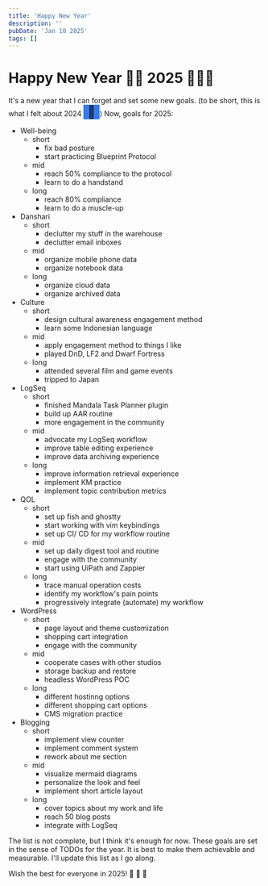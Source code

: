 ```yaml
---
title: 'Happy New Year'
description: ''
pubDate: 'Jan 10 2025'
tags: []
---
```


# Happy New Year 🚀🎉 2025 🍾🏌️‍♂️

It's a new year that I can forget and set some new goals. (to be short, this is what I felt about 2024 <b style="width: 2rem;display: inline-block;background: #337bf6;font-size: 1.5rem;text-align: center;">🩶</b>)
Now, goals for 2025:

- Well-being
  - short
    - fix bad posture
    - start practicing Blueprint Protocol
  - mid
    - reach 50% compliance to the protocol
    - learn to do a handstand
  - long
    - reach 80% compliance
    - learn to do a muscle-up
- Danshari
  - short
    - declutter my stuff in the warehouse
    - declutter email inboxes
  - mid
    - organize mobile phone data
    - organize notebook data
  - long
    - organize cloud data
    - organize archived data
- Culture
  - short
    - design cultural awareness engagement method
    - learn some Indonesian language
  - mid
    - apply engagement method to things I like
    - played DnD, LF2 and Dwarf Fortress
  - long
    - attended several film and game events
    - tripped to Japan
- LogSeq
  - short
    - finished Mandala Task Planner plugin
    - build up AAR routine
    - more engagement in the community
  - mid
    - advocate my LogSeq workflow
    - improve table editing experience
    - improve data archiving experience
  - long
    - improve information retrieval experience
    - implement KM practice
    - implement topic contribution metrics
- QOL
  - short
    - set up fish and ghostty
    - start working with vim keybindings
    - set up CI/ CD for my workflow routine
  - mid
    - set up daily digest tool and routine
    - engage with the community
    - start using UiPath and Zappier
  - long
    - trace manual operation costs
    - identify my workflow's pain points
    - progressively integrate (automate) my workflow
- WordPress
  - short
    - page layout and theme customization
    - shopping cart integration
    - engage with the community
  - mid
    - cooperate cases with other studios
    - storage backup and restore
    - headless WordPress POC
  - long
    - different hostinng options
    - different shopping cart options
    - CMS migration practice
- Blogging
  - short
    - implement view counter
    - implement comment system
    - rework about me section
  - mid
    - visualize mermaid diagrams
    - personalize the look and feel
    - implement short article layout
  - long
    - cover topics about my work and life
    - reach 50 blog posts
    - integrate with LogSeq

The list is not complete, but I think it's enough for now. These goals are set in the sense of TODOs for the year.
It is best to make them achievable and measurable. I'll update this list as I go along.

Wish the best for everyone in 2025! 🥳 🎊 🙌
